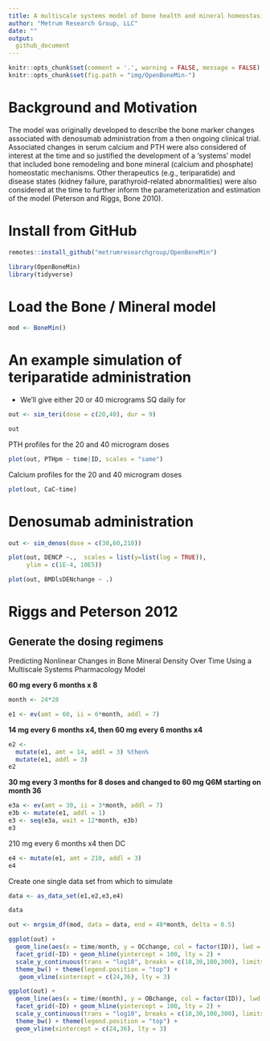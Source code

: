 ```yaml
---
title: A multiscale systems model of bone health and mineral homeostasis
author: "Metrum Research Group, LLC"
date: ""
output: 
  github_document
---
```


```r
knitr::opts_chunk$set(comment = '.', warning = FALSE, message = FALSE)
knitr::opts_chunk$set(fig.path = "img/OpenBoneMin-")
```

# Background and Motivation

The model was originally developed to describe the bone marker changes associated with denosumab administration from a then ongoing clinical trial. Associated changes in serum calcium and PTH were also considered of interest at the time and so justified the development of a 'systems' model that included bone remodeling and bone mineral (calcium and phosphate) homeostatic mechanisms. Other therapeutics (e.g., teriparatide) and disease states (kidney failure, parathyroid-related abnormalities) were also considered at the time to further inform the parameterization and estimation of the model (Peterson and Riggs, Bone 2010).

# Install from GitHub

```r
remotes::install_github("metrumresearchgroup/OpenBoneMin")
```

```r
library(OpenBoneMin)
library(tidyverse)
```


# Load the Bone / Mineral model
```r
mod <- BoneMin()
```


# An example simulation of teriparatide administration

- We'll give either 20 or 40 micrograms SQ daily for 
```r
out <- sim_teri(dose = c(20,40), dur = 9)

out
```

PTH profiles for the 20 and 40 microgram doses

```r
plot(out, PTHpm ~ time|ID, scales = "same")
```


Calcium profiles for the 20 and 40 microgram doses

```r
plot(out, CaC~time)
```


# Denosumab administration
```r
out <- sim_denos(dose = c(30,60,210))

plot(out, DENCP ~.,  scales = list(y=list(log = TRUE)), 
     ylim = c(1E-4, 10E5))
```
```r
plot(out, BMDlsDENchange ~ .)
```

# Riggs and Peterson 2012

## Generate the dosing regimens

Predicting Nonlinear Changes in Bone Mineral Density Over Time Using a 
Multiscale Systems Pharmacology Model

__60 mg every 6 months x 8__

```r
month <- 24*28

e1 <- ev(amt = 60, ii = 6*month, addl = 7)
```

__14 mg every 6 months x4, then 60 mg every 6 months x4__
```r
e2 <- 
  mutate(e1, amt = 14, addl = 3) %then% 
  mutate(e1, addl = 3)
e2
```

__30 mg every 3 months for 8 doses and changed to 60 mg Q6M starting 
on month 36__

```r
e3a <- ev(amt = 30, ii = 3*month, addl = 7)
e3b <- mutate(e1, addl = 1)
e3 <- seq(e3a, wait = 12*month, e3b)
e3
```


210 mg every 6 months x4 then DC
```r
e4 <- mutate(e1, amt = 210, addl = 3)
e4
```


Create one single data set from which to simulate
```r
data <- as_data_set(e1,e2,e3,e4)

data
```

```r
out <- mrgsim_df(mod, data = data, end = 48*month, delta = 0.5)
```


```r
ggplot(out) + 
  geom_line(aes(x = time/month, y = OCchange, col = factor(ID)), lwd = 1) + 
  facet_grid(~ID) + geom_hline(yintercept = 100, lty = 2) +
  scale_y_continuous(trans = "log10", breaks = c(10,30,100,300), limits = c(5,300)) + 
  theme_bw() + theme(legend.position = "top") +
   geom_vline(xintercept = c(24,36), lty = 3)
```


```r
ggplot(out) + 
  geom_line(aes(x = time/(month), y = OBchange, col = factor(ID)), lwd = 1) + 
  facet_grid(~ID) + geom_hline(yintercept = 100, lty = 2) +
  scale_y_continuous(trans = "log10", breaks = c(10,30,100,300), limits = c(5,300)) +
  theme_bw() + theme(legend.position = "top") + 
  geom_vline(xintercept = c(24,36), lty = 3)
```

